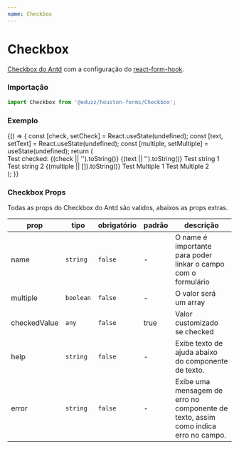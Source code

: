 ```yaml
---
name: Checkbox
---
```




# Checkbox

[Checkbox do Antd](https://ant.design/components/Checkbox/) com a
configuração do [react-form-hook](https://react-hook-form.com).

### Importação

```js
import Checkbox from '@eduzz/houston-forms/Checkbox';
```

### Exemplo

<Playground>
  {() => {
    const [check, setCheck] = React.useState(undefined);
    const [text, setText] = React.useState(undefined);
    const [multiple, setMultiple] = useState(undefined);
    return (
      <div>
        <Checkbox value={check} onChange={setCheck}>
          Test checked: {(check || '').toString()}
        </Checkbox>
        {(text || '').toString()}
        <Checkbox value={text} checkedValue='string 1' onChange={setText}>
          Test string 1
        </Checkbox>
        <Checkbox value={text} checkedValue='string 2' onChange={setText}>
          Test string 2
        </Checkbox>
        {(multiple || []).toString()}
        <Checkbox value={multiple} checkedValue='multiple 1' onChange={setMultiple} multiple>
          Test Multiple 1
        </Checkbox>
        <Checkbox value={multiple} checkedValue='multiple 2' onChange={setMultiple} multiple>
          Test Multiple 2
        </Checkbox>
      </div>
    );
  }}
</Playground>

### Checkbox Props

Todas as props do Checkbox do Antd são validos, abaixos as props extras.

| prop         | tipo      | obrigatório | padrão | descrição                                                                           |
| ------------ | --------- | ----------- | ------ | ----------------------------------------------------------------------------------- |
| name         | `string`  | `false`     | -      | O name é importante para poder linkar o campo com o formulário                      |
| multiple     | `boolean` | `false`     | -      | O valor será um array                                                               |
| checkedValue | `any`     | `false`     | true   | Valor customizado se checked                                                        |
| help         | `string`  | `false`     | -      | Exibe texto de ajuda abaixo do componente de texto.                                 |
| error        | `string`  | `false`     | -      | Exibe uma mensagem de erro no componente de texto, assim como indica erro no campo. |
